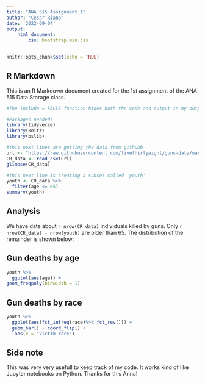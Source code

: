 ```yaml
---
title: "ANA 515 Assignment 1"
author: "Cesar Riano"
date: '2022-09-04'
output: 
    html_document:
        css: bootstrap.min.css
---
```


```r
knitr::opts_chunk$set(echo = TRUE)
```

## R Markdown

This is an R Markdown document created for the 1st assignment of the ANA 515 Data Storage class.


```r
#The include = FALSE function hides both the code and output in my output document

#Packages needed: 
library(tidyverse)
library(knitr)
library(bslib)
```

```r
#this next lines are getting the data from githubb
url <- "https://raw.githubusercontent.com/fivethirtyeight/guns-data/master/full_data.csv"
CR_data <- read_csv(url)
glimpse(CR_data)
```

```r
#this next line is creating a subset called 'youth' 
youth <- CR_data %>% 
  filter(age <= 65)
summary(youth)
```
## Analysis

We have data about `r nrow(CR_data)` individuals killed by guns. Only 
`r nrow(CR_data) - nrow(youth)` are older than 65. 
The distribution of the remainder is shown below:

## Gun deaths by age

```r
youth %>%
  ggplot(aes(age)) + 
geom_freqpoly(binwidth = 1)
```

## Gun deaths by race
```r
youth %>%
  ggplot(aes(fct_infreq(race)%>% fct_rev())) + 
  geom_bar() + coord_flip() + 
  labs(x = "Victim race")
```

## Side note

This was very very usefull to keep track of my code. It works kind of like Jupyter notebooks on Python. Thanks for this Anna!